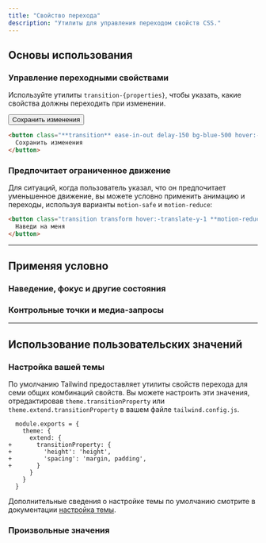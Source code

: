 ```yaml
---
title: "Свойство перехода"
description: "Утилиты для управления переходом свойств CSS."
---
```




## Основы использования

### Управление переходными свойствами

Используйте утилиты `transition-{properties}`, чтобы указать, какие свойства должны переходить при изменении.

<Example hint="Hover the button to see the expected behaviour">
  <div class="flex justify-around text-white text-sm font-bold leading-6">
    <button class="px-4 py-2 font-semibold text-sm bg-blue-500 text-white rounded-md shadow-sm hover:-translate-y-1 hover:scale-110 hover:bg-indigo-500 ease-in-out delay-150 duration-300">
      Сохранить изменения
    </button>
  </div>
</Example>

```html
<button class="**transition** ease-in-out delay-150 bg-blue-500 hover:-translate-y-1 hover:scale-110 hover:bg-indigo-500 duration-300 ...">
  Сохранить изменения
</button>
```

### Предпочитает ограниченное движение

Для ситуаций, когда пользователь указал, что он предпочитает уменьшенное движение, вы можете условно применить анимацию и переходы, используя варианты `motion-safe` и `motion-reduce`:

```html
<button class="transition transform hover:-translate-y-1 **motion-reduce:transition-none motion-reduce:hover:transform-none** ...">
  Наведи на меня
</button>
```

---

## <Heading ignore>Применяя условно</Heading>

### <Heading ignore>Наведение, фокус и другие состояния</Heading>

<HoverFocusAndOtherStates featuredClass="transition-all" />

### <Heading ignore>Контрольные точки и медиа-запросы</Heading>

<BreakpointsAndMediaQueries featuredClass="transition-all" />

---

## Использование пользовательских значений

### Настройка вашей темы

По умолчанию Tailwind предоставляет утилиты свойств перехода для семи общих комбинаций свойств. Вы можете настроить эти значения, отредактировав `theme.transitionProperty` или `theme.extend.transitionProperty` в вашем файле `tailwind.config.js`.

```diff-js tailwind.config.js
  module.exports = {
    theme: {
      extend: {
+       transitionProperty: {
+         'height': 'height',
+         'spacing': 'margin, padding',
+       }
      }
    }
  }
```

Дополнительные сведения о настройке темы по умолчанию смотрите в документации [настройка темы](/docs/theme#customizing-the-default-theme).

### Произвольные значения

<ArbitraryValues property="transition-property" featuredClass="transition-[height]" />
